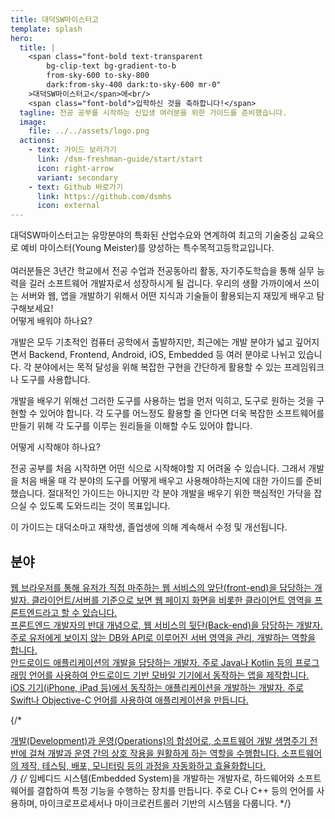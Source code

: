 ```yaml
---
title: 대덕SW마이스터고
template: splash
hero:
  title: |
    <span class="font-bold text-transparent
        bg-clip-text bg-gradient-to-b
        from-sky-600 to-sky-800
        dark:from-sky-400 dark:to-sky-600 mr-0"
    >대덕SW마이스터고</span>에<br/>
    <span class="font-bold">입학하신 것을 축하합니다!</span>
  tagline: 전공 공부를 시작하는 신입생 여러분을 위한 가이드를 준비했습니다.
  image:
    file: ../../assets/logo.png
  actions:
    - text: 가이드 보러가기
      link: /dsm-freshman-guide/start/start
      icon: right-arrow
      variant: secondary
    - text: Github 바로가기
      link: https://github.com/dsmhs
      icon: external
---
```



<div class="text-2xl font-semibold max-w-[790px]">
대덕SW마이스터고는 유망분야의 특화된 산업수요와 연계하여 최고의 기술중심 교육으로 예비 마이스터(Young Meister)를 양성하는 특수목적고등학교입니다.
</div>

<br/>

<div class="w-full flex flex-col gap-8">
<div class="text-lg max-w-[830px] text-justify">
  여러분들은 3년간 학교에서 전공 수업과 전공동아리 활동, 자기주도학습을 통해 실무 능력을 길러 소프트웨어 개발자로서 성장하시게 될 겁니다. 우리의 생활 가까이에서 쓰이는 서버와 웹, 앱을 개발하기 위해서 어떤 지식과 기술들이 활용되는지 재밌게 배우고 탐구해보세요!
</div>

<div class="text-lg max-w-[830px] text-justify">

  <div class="mb-2">
  <span class="font-semibold text-transparent text-sky-500 dark:text-sky-500">어떻게 배워야 하나요?</span>
  </div>

  개발은 모두 기초적인 컴퓨터 공학에서 출발하지만, 최근에는 개발 분야가 넓고 깊어지면서 Backend, Frontend, Android, iOS, Embedded 등 여러 분야로 나뉘고 있습니다. 각 분야에서는 목적 달성을 위해 복잡한 구현을 간단하게 활용할 수 있는 프레임워크나 도구를 사용합니다. 

  개발을 배우기 위해선 그러한 도구를 사용하는 법을 먼저 익히고, 도구로 원하는 것을 구현할 수 있어야 합니다. 각 도구를 어느정도 활용할 줄 안다면 더욱 복잡한 소프트웨어를 만들기 위해 각 도구를 이루는 원리들을 이해할 수도 있어야 합니다. 
</div>

<div class="text-lg max-w-[830px] text-justify">

  <div class="mb-2">
  <span class="font-semibold text-transparent text-sky-500 dark:text-sky-500">어떻게 시작해야 하나요?</span>
  </div>

  전공 공부를 처음 시작하면 어떤 식으로 시작해야할 지 어려울 수 있습니다. 그래서 개발을 처음 배울 때 각 분야의 도구를 어떻게 배우고 사용해야하는지에 대한 가이드를 준비했습니다. 절대적인 가이드는 아니지만 각 분야 개발을 배우기 위한 핵심적인 가닥을 잡으실 수 있도록 도와드리는 것이 목표입니다.

  이 가이드는 대덕소마고 재학생, 졸업생에 의해 계속해서 수정 및 개선됩니다.
  </div>
</div>

## 분야

<CardGrid stagger>

  <a href="/dsm-freshman-guide/frontend/00-start/" class="no-underline">
    <div class="hover:shadow-lg transition">
      <Card title="Frontend" icon="puzzle">
        웹 브라우저를 통해 유저가 직접 마주하는 웹 서비스의 앞단(front-end)을 담당하는 개발자. 클라이언트/서버를 기준으로 보면 웹 페이지 화면을 비롯한 클라이언트 영역을 프론트엔드라고 할 수 있습니다. 
      </Card>
    </div>
  </a>

  <a href="/dsm-freshman-guide/backend/00-start/" class="no-underline">
    <div class="hover:shadow-lg transition">
      <Card title="Backend" icon="laptop">
        프론트엔드 개발자의 반대 개념으로, 웹 서비스의 뒷단(Back-end)을 담당하는 개발자. 주로 유저에게 보이지 않는 DB와 API로 이루어진 서버 영역을 관리, 개발하는 역할을 합니다. 
      </Card>
    </div>
  </a>

  <a href="/dsm-freshman-guide/android/00-start/" class="no-underline">
    <div class="hover:shadow-lg transition">
      <Card title="Android" icon="rocket">
        안드로이드 애플리케이션의 개발을 담당하는 개발자. 주로 Java나 Kotlin 등의 프로그래밍 언어를 사용하여 안드로이드 기반 모바일 기기에서 동작하는 앱을 제작합니다.
      </Card>
    </div>
  </a>
  
  <a href="/dsm-freshman-guide/ios/00-start/" class="no-underline">
    <div class="hover:shadow-lg transition">
      <Card title="iOS" icon="apple">
        iOS 기기(iPhone, iPad 등)에서 동작하는 애플리케이션을 개발하는 개발자. 주로 Swift나 Objective-C 언어를 사용하여 애플리케이션을 만듭니다.
      </Card>
    </div>
  </a>
  
  {/* <a href="/devops/00-start/" class="no-underline">
    <div class="hover:shadow-lg transition">
      <Card title="DevOps" icon="setting">
        개발(Development)과 운영(Operations)의 합성어로, 소프트웨어 개발 생명주기 전반에 걸쳐 개발과 운영 간의 상호 작용을 원활하게 하는 역할을 수행합니다. 소프트웨어의 제작, 테스팅, 배포, 모니터링 등의 과정을 자동화하고 효율화합니다.
      </Card>
    </div>
  </a> */}
  {/* <Card title="Embedded" icon="linux">
    임베디드 시스템(Embedded System)을 개발하는 개발자로, 하드웨어와 소프트웨어를 결합하여 특정 기능을 수행하는 장치를 만듭니다. 주로 C나 C++ 등의 언어를 사용하며, 마이크로프로세서나 마이크로컨트롤러 기반의 시스템을 다룹니다.
  </Card> */}
</CardGrid>

